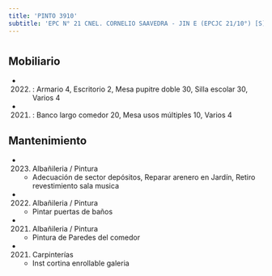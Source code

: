 ```yaml
---
title: 'PINTO 3910'
subtitle: 'EPC N° 21 CNEL. CORNELIO SAAVEDRA - JIN E (EPCJC 21/10°) [S]'
---
```


#


## Mobiliario

*  (2022) : Armario 4, Escritorio 2, Mesa pupitre doble 30, Silla escolar 30, Varios 4 

*  (2021) : Banco largo comedor 20, Mesa usos múltiples 10, Varios 4 





## Mantenimiento

*  (2023) Albañileria / Pintura 
    + Adecuación de sector depósitos, Reparar arenero en Jardín, Retiro revestimiento sala musica

*  (2022) Albañileria / Pintura 
    + Pintar puertas de baños

*  (2021) Albañileria / Pintura 
    + Pintura de Paredes del comedor

*  (2021) Carpinterías 
    + Inst cortina enrollable galeria



